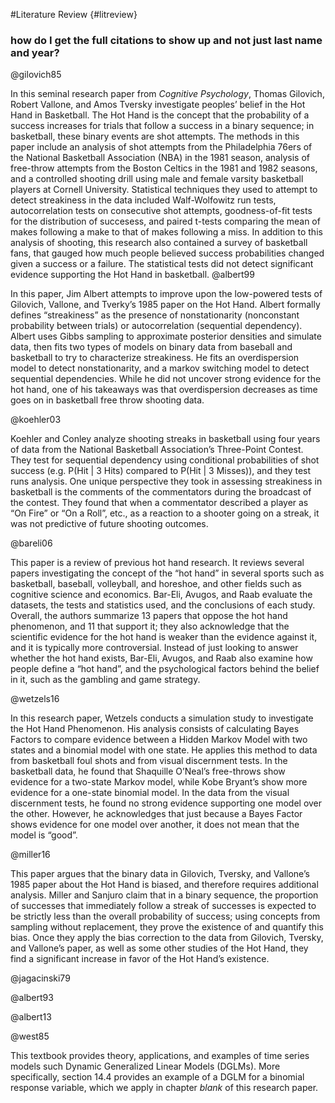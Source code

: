 #Literature Review {#litreview}

### how do I get the full citations to show up and not just last name and year?

@gilovich85

In this seminal research paper from *Cognitive Psychology*, Thomas Gilovich, Robert Vallone, and Amos Tversky investigate peoples' belief in the Hot Hand in Basketball. The Hot Hand is the concept that the probability of a success increases for trials that follow a success in a binary sequence; in basketball, these binary events are shot attempts. The methods in this paper include an analysis of shot attempts from the Philadelphia 76ers of the National Basketball Association (NBA) in the 1981 season, analysis of free-throw attempts from the Boston Celtics in the 1981 and 1982 seasons, and a controlled shooting drill using male and female varsity basketball players at Cornell University. Statistical techniques they used to attempt to detect streakiness in the data included Walf-Wolfowitz run tests, autocorrelation tests on consecutive shot attempts, goodness-of-fit tests for the distribution of succesess, and paired t-tests comparing the mean of makes following a make to that of makes following a miss. In addition to this analysis of shooting, this research also contained a survey of basketball fans, that gauged how much people believed success probabilities changed given a success or a failure. The statistical tests did not detect significant evidence supporting the Hot Hand in basketball.
<!--
A. survey of basketball fans

  1. qualitative questions, opinions
  2. hypothetical preditions (FT% on #2 given #1 was a hit)
  3. streak detection
    a. asked to classify sequences as "chance", "streak", or "alternate"
    b. alternation probability = 0.5 was considered streaky by 62% of subjects
    c. people not only perceive random sequences as positively correlated, they also perceive negatively correlated sequences as random

B. FG analysis from NBA games

  1. autocorrelation between conditional probs P(H|M1), P(H), P(H|H1), etc.
  2. paired t-test between the diff conditional probs (like P(H|M1) and P(H|H1))
  3. Wald-Wolfowitz run test
  4. Stationarity:
    a. Chi-Sq test to look at if disjoint bins of shots followed expected distribution of "high", "med", and "low" performance.
  5. Hot and Cold Night variability
    a. look at flucutation between std erros of games and std error of season
    b. Lexis ratio (SE obs / SE expc) should be significantly > 1
    
C. FT analysis from NBA games

  1.	autocorrelation again

D.	controlled experiment with Cornell basketball player.

  1.	 process:

    a. For each player we determined a distance from which his or her shooting percentage was roughly 50%. At this distance we then drew two 15-ft arcs on the floor from which each player took all of his or her shots. The centers of the arcs were located 60 degrees out from the left and right sides of the basket. When shooting baskets, the players were required to move along the arc between shots so that consecutive shots were never taken from exactly the same spot. Each player was to take 100 shots, 50 from each arc.

  
    b. We tested players' ability to predict hits and misses by having them bet on the outcome of each upcoming shot. Before every shot, each player chose whether to bet high in which case he or she would win 5 cents for a hit and lose 4 cents for a miss; or bet low, in which case he or she would win 2 cents for a hit and lose 1 cent for a miss. The players were advised to bet high when they felt confident in their shooting ability, and to bet low when they did not. We also obtained betting data fro another player who observed the shooter.

  2. data analysis was the same tests as NBA FG
  3. reports prediction correlations with result, other predictions, and prev result, etc.

E. Conclusion

  1. there is no hot hand.
-->
@albert99

In this paper, Jim Albert attempts to improve upon the low-powered tests of Gilovich, Vallone, and Tverky's 1985 paper on the Hot Hand. Albert formally defines "streakiness" as the presence of nonstationarity (nonconstant probability between trials) or autocorrelation (sequential dependency). Albert uses Gibbs sampling to approximate posterior densities and simulate data, then fits two types of models on binary data from baseball and basketball to try to characterize streakiness. He fits an overdispersion model to detect nonstationarity, and a markov switching model to detect sequential dependencies. While he did not uncover strong evidence for the hot hand, one of his takeaways was that overdispersion decreases as time goes on in basketball free throw shooting data.

<!--
A. Introduction

  1. discussion of previous research.
    a. the 1985 Gilovich tests lacked statistical power
  2. streakiness is the presence of nonstationarity or autocorrelation in a binary sequence:
    a. nonstationarity (nonconstant prob between trials)
      i. can be modeled with overdispersion model
    b. autocorrelation (sequential dependency)

B. Simulating models and data

  1. Using "nearly" sufficient statistics to approximate posterior density of interest, condidional on the statistic falline in a small interval about the observed value.
  2. simulate using regular gibbs algorithm

C. Fitting overdispersion model (on data where one suspects nonstationarity)

  1. Mike Schmidt batting data
    a. 14 baseball seasons, split each into 13 2-week sets, count num HR per set
    b. observed that var(y) > mean(y)
    c. fit overdispersion mixture model on poisson y.

D. Another example (from a baseballer with a reputation of streakiness)

  1. Javy Lopez 1998 hitting data
    a. num hits and num at-bats for each of 132 games of the season
  2. how do we measure streakiness/non-homogeneity?
    a. sufficient stats included:
      i. T1 = difference between max and min moving average (10-game bins)
      ii. T2 = sum of the abs difference of moving avgs and season avg
      iii. T3 = number of "runs" (consecutive 1s and 0s) in sequence
      iv. T4 = length of the longest run in seq
      v. T5 = number of runs exceeding a specified length
      vi. T6 = $log[(n_{00}n_{11})/(n_{01}n_{10})]$
        $n_{ij}$ = ijth index of matrix classifying game i and j as hot or cold. (j=i+1)
        
        T6 > 0 if strong autocorrelation

      vii. using logistic function where p = hit% and xk = batting avg for last k games; logit(p) = B0 + B1*xk
      T7(k) = B1 > 0
      
      viii. T8 = sd(p1, ..., pN) (given N bins of batting data)
  3. Markov switching model
    a. two hitting states $p_{hot}$ and $p_{cold}$
    b. compared to "coin toss" model with constant prbability
    c. simulating results of games showed that there is not evidence for hot hand

E. Free throw shooting

  1. data
    a. College bball player shot 100 shots for 20 days. 20 x 100 matrix
  2. model
    a. dispersion instead of Markov switching
  3. analysis:
    a. group 100 shots for each day into 20 bins of 5. (i <= 20, j <= 20)
    b. record proportions $hat{y_{1}}...hat{y_20}$
  4. results
    a. dispersion decreases as days go on. (practice makes perfect)

-->
@koehler03

Koehler and Conley analyze shooting streaks in basketball using four years of data from the National Basketball Association's Three-Point Contest. They test for sequential dependency using conditional probabilities of shot success (e.g. P(Hit | 3 Hits) compared to P(Hit | 3 Misses)), and they test runs analysis. One unique perspective they took in assessing streakiness in basketball is the comments of the commentators during the broadcast of the contest. They found that when a commentator described a player as "On Fire" or "On a Roll", etc., as a reaction to a shooter going on a streak, it was not predictive of future shooting outcomes.

<!--
A. prior research

B. procedure

  1. analyze NBA 3-pt contest footage (4 years, 23 shooters (some rpt contestants), 56 total rounds)
  2. search for seq dependency within shooters across all shots, and per set of 25 shots

C. results

  1. no evidence of hotness or seq dependencies
  2. runs analysis from each shooter
  3. conditional probability analysis
  4. analysis of how they shot when announcers said a player was getting hot
    a. the 3 before the announcer jinx were high but not the one immediately after.
    
D. discussion

  1. recent streaks of success are not predictive of future performance; use base rate 
  2. irrational hot hand belief may lead to exploiting market inefficiencies
  3. future research might focus more on implications of the false belief in the hot hand rather than on pinpointing where hotness exists

-->

@bareli06

This paper is a review of previous hot hand research. It reviews several papers investigating the concept of the "hot hand" in several sports such as basketball, baseball, volleyball, and horeshoe, and other fields such as cognitive science and economics. Bar-Eli, Avugos, and Raab evaluate the datasets, the tests and statistics used, and the conclusions of each study. Overall, the authors summarize 13 papers that oppose the hot hand phenomenon, and 11 that support it; they also acknowledge that the scientific evidence for the hot hand is weaker than the evidence against it, and it is typically more controversial. Instead of just looking to answer whether the hot hand exists, Bar-Eli, Avugos, and Raab also examine how people define a "hot hand", and the psychological factors behind the belief in it, such as the gambling and game strategy.

<!--
<!--
A.	Introduction

  1. a review of 20 years of hot hand research.
  2. in short: 11 support, 13 not support
    a. but the supportive ones are typically weaker/have questionable data or unrealistic model
  3. so far, the scientific support for the hot hand is controversial and fairly limited
  4. but the belief in it is important.

B. Preliminary Hot hand research

  1. assumption that prob of success is affected by physical or psychological state.
  2. the scientific norm of randomness may present it as a fallacy but it's useful because it affects real life decisions
  3. after gilovich 1985 paper, more applications appeared
    a. other sports: baseball, volleyball, golf, tennis, bowling, darts, horseshoes
    b. non sports: economics, cognitive science, law, religion

C. The Origin of the belief

  1. memory bias: streaks are more memorable and thus wrongly regarded as nonrandom
  2. general misconception: people often disregard sample size. people expect more alternations than what is normal.
    a. law of small numbers (fallicious belief that law of large numbers applies to small samples)
  3. gambler's fallacy (states that a streak of events is likely to end)
    a. basically the opposite of the hot hand fallacy
    b. but both can be explained by "representativeness" and sequence recency.
    c. they're interpreted inversely because slot machines are seen as unintentional while shooting a basketball is seen as intentional.
    
D. The validity of the Belief

  1. studies that provide evidence against some investigate the link between belief and behavior instead of just a simple "is it real?"
  2. evidence for
    a. Larkey et al 1989: 
      i. they used shorter chunks within a game (seq of 20 baskets) because extracting individual sequences from an actual game is too complicated
      ii. found out that Vinnie Johnson was indeed streaky
      iii. but they only used 7 makes within a string of 20 in one game.
      iv.	and turns out that the stats were incorrectly recorded and the 7 in a  row never even happened! 
    b. Waldrop 1995
      i. interesting insight about the Simpson's paradox and how shooting better after a make may be seen in aggregated data but not individually.
    c. Gilden and Wilson (1995)
      i. asked random ppl to do darts and putts, but with little compensation
      ii. therefore streakiness could be lack of motivation
      iii. also sample size was huge, which means lower p-vals in general
    d. Clark 2003
      i. PGA stuff. Any clustering of scores thought to be explained by hotness was actually explained by course difficulty
    e. Klaasen and Magnus 2001
      i. very very very tiny momentum effect in tennis
    f. Frame et al 2003
      i. basketball, baseball, tennis results are dep. on strategy of opposition
      ii. there was modest evidence in horsehoe tossing tho!!!
    g. Dorsey-Palmateer and Smith 2004
      i. results bowling games exhibited some hotness (maybe just because next opponent was sitting and waiting)
      ii. results of indiv rolls within games did not exhibit this.
      
E. Hot Hand Test Statistics

  1. Gilovich 1985 (used simplification of binomial model; has questionable power.)
    a. prob of hit conditioned on results of previous shot(s)
    b. first-order correlation coef
    c. Wald-Wolfowitz runs analysis test
    d. grouping blocks of 4 shots
  2. Wardrop (1999) simulated streaky data to see how binom tests detected it
    a. it wasn't good; they didn't detect unless the change was extreme, partially because of small sample sizes too
  3. Miyoshi (2000) suggested 4 variables that affected power of model:
    a. frequency of hot periods
    b. number of shots in all hot periods for a season
    c. number of shots in each hot period
    d. magnitude of probability increase during a hot period
      i. with these parameters set realistically, Gilovich's power would have only been 0.12
  4. so no matter how you slice it, it's difficult to model basketball events
    a. the alternative hypothesis is not that streakines exists, but that it exists for everybody in the same way. this is unreasonable.
    b. an effective and powerful test for one person may not work for another
    c. 1 person may exhibit non stationarity while another exhibits autocorrelation.
    
F. Implications of hot hand belief

  1. sports gambling
    a. the market believes it
    b. teams on winning streaks marginally underperform & vice versa
  2. game strategy
    a. hot players are more likely to force bad shots
    b. hotness should be taken as a piece of information including base rate, def strategy, player strengths, other stuff; it should not replace your game plan tho.

G.	Discussion

  1. Task segregation
    a. baseball & basketball are the most popular experiments, but repetitive solo events like darts & golf make more sense; horseshoes & bowling had strongest evidence
    b. quality of data was often poor
    c. the supportive studies used professional
    d. IF hotness exists, then it depends on much more than has been controlled for in prev studies
      i. participant expertise, task difficulty, atmosphere, motivation, etc.

  2. hot hand definitions
    a. most common test is the runs test that Gilovich used
    b. Hales (1999) defined it in the following terms (none of which were found in sports data)
      i. success breeds success
      ii. streaks are statistically unlikely
      iii. num. of consecutive successes must exceed those predicted by chance
    c. Hales argued that "being hot does not have to do with the fecundity, duration, or even frequency of streaks. It has to do with their existence" (p. 86). 
    d. When one believes he has a hot hand, he may well be usually right.
    e. some say "a player has a hot hand when he is playing better than average"
  3. the cold hand 
    a. hot hand is based on notion that success motivates ppl and raises confidence
    b. Berry and Wood (2004) found that icing the kicker in NFL is effective strategy
  4. Evaluation procedure
    a. eval. of indiv. studies is essential 4 future research (wide range of outcomes)
    b. but also consider big picture
    c. good idea to combine and reanalyze data from separate studies that used same sport and got diff conclusions.

H. Concluding Remarks

  1. this paper looked at studies that collected real data and simmed data
  2. question remains unanswered
  3. Gilovich somewhat strongly showed evidence against seq dep. but the nonstate test wasn't powerful enough according to simulation studies.
  4. stepping further than the "is there a hot hand?" question
    a. investigating the norms used by people to justify belief in it
    b. look at situational factors that enable us to judge the value of the belief (strategic advantage vs detrimental fallacy)
    c. investigate how important it is to real decisions (gambling, coaching, etc.)
    d. if hot hand doesn't exist, then training and preparation and sports psych methods should reflect this (but they don't, of course)
-->
@wetzels16

In this research paper, Wetzels conducts a simulation study to investigate the Hot Hand Phenomenon. His analysis consists of calculating Bayes Factors to compare evidence between a Hidden Markov Model with two states and a binomial model with one state. He applies this method to data from basketball foul shots and from visual discernment tests. In the basketball data, he found that Shaquille O'Neal's free-throws show evidence for a two-state Markov model, while Kobe Bryant's show more evidence for a one-state binomial model. In the data from the visual discernment tests, he found no strong evidence supporting one model over the other. However, he acknowledges that just because a Bayes Factor shows evidence for one model over another, it does not mean that the model is "good".
<!--
A. Introduction 

  1. (past studies and stuff you've already read)
  2. Albert (1993) and Markov logic
    a. difference: albert used constant ?? = p(switch) = 0.1, but makes ?? a free param
    b. diff: albert may switch states btwn games, wetzels may switch @ arbitrary
    c. similarity: first order markov chain (pi only depends on pi-1)

B. A two-state Bernoulli hidden markov model

  1. consider first order hidden markov model (HMM)
    a. binary state (S) at each timeunit (t). St = 1 ??? hot; St = 0 ??? cold
    b. if switching prob < 0.5 ??? "sticky" states (exhibits streakiness)	(free param!)
      iii.	the data Yt comes from Bern dist with different hot and cold probs
      
C. simulation study to assess performance of Bayesian test

  1. evidence of HMM in favor of CPM will be assed by bayes factor
    a. BF = ratio of marginal likeyhoods = p(Y(T) = y(T) | HMM) / p(Y(T) = y(T) | CPM)

D. application: free throw shooting of Shaq n Kobe

  1. Kobe's are closer to CPM according to Bayes Factor test
  2. Shaq's are closer to HMM according to Bayes Factors

E. application: perceptual identification test from test of visual discernment test

  1. BF: 42% showed evidence for HMM; 22% for CPM (rest weren't strong either way)
  2. WW-runs test: 47% were streaky (rest EITHER not strong or strong for CPM)
    a. much overlap in the accept/reject regions of both tests. 

F. Conclusion and ramifications

  1. restrictions on BF test:
    a.	p(switch) = alpha < 0.5 to ensure stickiness
  2.	comments on BF test
    a.	HMM was not good at simulating data.concludes that "streakiness" hurts CPM more than it helps HMM. 
    b.	BFs are a measure of relative support, so one model being bad does not mean  the other one is good, even though it may look that way by BF
  3.	future improvements
    a.	subject-specific priors can create a more power, instead of indep unif dists.
    b.	continuous variables instead of binary variables?
    c.	allowing switching prob to depend on the state may improve HMM
    d.	hierarchichal structure that accounts for season effects and indiv effects
			-->
			
@miller16

This paper argues that the binary data in Gilovich, Tversky, and Vallone's 1985 paper about the Hot Hand is biased, and therefore requires additional analysis. Miller and Sanjuro claim that in a binary sequence, the proportion of successes that immediately follow a streak of successes is expected to be strictly less than the overall probability of success; using concepts from sampling without replacement, they prove the existence of and quantify this bias. Once they apply the bias correction to the data from Gilovich, Tversky, and Vallone's paper, as well as some other studies of the Hot Hand, they find a significant increase in favor of the Hot Hand's existence.

<!--
A.	Intro

  1.	Inherent subtle but substantial selection bias when measuring conditional dependence of current outcomes on past outcomes in sequential data.
  2.	We prove that for any finite sequence of binary data, in which each outcome of "success" or "failure" is determined by an i.i.d. random variable, the proportion of 1s among the outcomes that immediately follow a streak of consecutive 1s is expected to be strictly less than the underlying (conditional) probability of success.
  3.	P(H) > P(H | H) > P(H | H, H) > P(H | H, H, ... Hk) > ...
  4.	bias decreases as sequence (experimental trials, num coinflips) gets longer; bias increases as streak (condition, num heads) size increased
  5.	example table with n=3, k=1
    a.	for HHH and HHT, there are two flips after the streak prereq
    b.	for THT, HTT, HTH, THH, there is one flip after the streak
    c.	for TTH, TTT, there are zero
    d.	each seq has an equal prob of happening, but in group a. you record 2 events, b. is 1, and c. is 0. Therefore, the group a. flips are individually weighted the least.
    e.	This means that individual flips among a small group of heads inherently get a lower weight. -> heads get a lower prob.
  6.	how to unbias
    a.	flip indefinitely until you get m trials that follow a streak, instead of flipping exactly n times (negbinom sampling)
    b.	eliminate overlap by dividing your n trials into bins (that may or may not break up some streaks) (explanation was confusing)
  7.	the bias implies that streaks within finite sequences are expected to end more often than continue (relative to the underlying probability)
    a.	which can lead both the gambler to think that an i.i.d process has a tendency towards reversal,
    b.	and the hot hand researcher to think that a process is i.i.d. when it actually has a tendency towards momentum.
  8.	you should write a function to simulate this using binomial trials!

B.	Bias (theoretical results)

  1.	proof
    a.	show that: if X is binary seq of iid randvars s/t p = p(x_i = 1) = p(x_i = 1| k-length streak), then this procedure yields a biased estimate of the conditional probability
      i.	the probability of seeing a streak is < p, ==> E[p(x=1|streak)] < p
  2.	relationship to know results (like SWOR)
    a.	any binary seq of n trials will have n1 successes and n0 := n-n1 failures
    b.	prior odds of success = n1/n0
    c.	for trials following streak of k 1s ( denoted in paper as I_1k(x) ), odds dec.
    d.	prior odds have 2 updating factors & they both cause drop in odds when t < n
      i.	first factor: (n1-k)/n1 < 1
      ii.	reflects constraint of the finite number of available trials to select from
      iii.	info gained upon learning k of the n1 successes are no longer available, which leads to a SWOR effect on the prior odds
      iv.	bias increases as k (streak length) increases
      v.	second factor: too complicated to type out. some ratio of expectations.
      vi.	reflects constraint of arrangement of successes in the seq
      vii.	info gained upon learning that k 1s are consec. and precede t.
      viii.	if k-streak occurs, x(t+1) WILL be in I_1k, and x(t+2),...,x(t+k) MIGHT be. else, x(t+1), ..., x(t+k) CANNNOT be in I_1k.
    e.	SWOR formula
    f.	bias is determined not by size of n1, but by number of (overlapping) instances of k consecutive 1s in the first n???1 trials, which depends on both n1 and their arr.
    g.	overlapping words paradox?
  3.	Quantifying the Bias
    a.	enumerating all possible seqs for given n and n1 is computationally expensive
    b.	cool magnitude of bias plots
    c.	visualizing P1k - P0k

C.	Hot Hand Application

  1.	debiasing GVT data/tests
    a.	t-test
      i.	shift the estimated difference Dk := p1k - p0k
      ii.	"the bias adjustment is made by subtracting the expected difference (a player's overall percentage) from each player's observed difference.
      iii.	"results in 19 of the 25 players exhibiting hot hand shooting" p<0.01
    b.	permutations test
      i.	permutation test is invulnerable to the bias
      ii.	under the null of constant prob, each perm. of 1s and 0s is eq. likely
      iii.	process:
        .	record n1 hits and n0 misses
        .	calculate Dk for each possible arrangement of the sequence
        .	the distribution of Dks should be left skewed
        .	use dist to find how "significant"ly off obs Dk is.
        .	agreeable with t-test thing
  2.	debiasing other studies
    a.	these studies are:
      i.	Jagacinski et al. (1979) (read this!!!)
      ii.	Koehler and Conley (2003), (the three-point shootout one)
      iii.	Avugos et al. (2013a) (no raw data provided ???) 
      iv.	and Miller and Sanjurjo (2014). (read this too)
    b.	2003:
      i.	only median 49 shots per player. severly underpowered.
      ii.	when debiasing, there is a significant improvement.
    c.	1979 & 2014:
      i.	few players, but many shots per players
      ii.	debiasing agrees and players exhibit streakiness
  3.	belief in the hot hand
      a.	GVT: players believe in hot hand, hot hand does not exist
      b.	this: of course people can still overreact to a few consecutive makes, but it is not completely a fallacy
      c.	"an understanding of the extent to which decision makers' beliefs and behavior do not corecposnd to the actual degree of hot hand shooting may have important implications for decision making more generally.
      d.	hot hand is not a binary issue. it can exist, and belief can be too strong.
        i.	ask fans, players, and decision makers. ironically, after one make, ppl tend 2 predict miss more, cause theyre biased towards alternating seqs.
      e. prediction questions are more informative of HH belief than qualitative ones
      f.	GVT calculated avg correlation of .04 from prediction/betting game. However, even with an assumed knowledge of the change in shooting states, the expected correlation would be .07, assuming pc = 0.45 and ph = 0.55.
      g.	reanalysis of betting data, using pooled data instead of indiv.
        i.	avg correlation bumps up to 0.07, and p<0.001
        ii.	weakness in GVT prediction exercise: under the null, the predictions should be more accurate than chance following streaks, but under the alt, if the players are correctly perceiving when hot state activates, then there won't be much of a difference in their accuracy between hot and cold states. hmmmm interesting logic.
      h.	2014 paper found that semi-pro players' rankings of teammates respective increases in FG% following 3-streaks are highly correlated with actual increase in performance (-0.60)
      i.	players may be able to perceive hot hand in real time, which would require seeing more factors than binary streaks. (technique, body lang, etc.) "this suggest the possibility of conducting experiements in which experienced players (or coaches) are incenivixed to predict the shot outcomes of players that they are familiar with, but only predict when they feel sufficiently confident about their ability to do so accurately"

  D.	Gambler Application


    1.	gamblers mistakenly apply large sample properties to small samples (they expect things to even out)
    2.	humans typically remember things in (relatively) small sample sizes, so sample size neglect occurs naturally (we overfit to what most recently happened) even for experienced decision makers.
    3.	there is scientific reasoning to gamb fall bias tho:
      a.	when n > 4, 1110 is mathematically more likely to occur than 1111, which may explain why people believe that probability of 0 is greater than 0.5 after three 1s in a row.

  E.	Conclusion


    1.	gambler sees reversal in an iid process, 
    2.	while researchers see iid in a momentous process

-->


@jagacinski79

<!--
A.	Abstract

  1.	college ballers predicting their own shots outcome either before release, right after release, or halfway to the basket, were no better at predicting than passive observers.
  2.	some evidence found for seq. dep., but not to the degree one found in bball lore

B.	Intro

  1.	1977 paper found bball players cannot predict immediate performance outcomes better than an observer.
  2.	but they can better predict their own outcomes during the execution of their action.
    a.	internal, non-visual cues from their own receptive feedback
  3.	signal detection analysis (sensitivity = true positive rate)
    a.	two motivations: player sensitivity and existence of seq. dep.

C.	the experiment:

  1.	subjects: 3 pairs of U of Ill. grad students who played mens college ball as undergrads
  2.	apparatus:
    a.	portable wooden panel with sensors that shut off lights when a basketball passed thru.
    b.	placed at midpoint of shot location, in a regular bball gym
  3.	procedure:
    a.	10 sessions, approx 1.5 hr each, one  pair per session.
    b.	subjects alternate roles of shooter and observer for 6 blocks of 60 trials.
    c.	session 1 is for practice, while 2-10 were experimental
    d.	in prax, there was lights on, lights off on midpt, and lights off on release. to familiarize subjects with conditions, and find distance with 55% success rate
    e.	both subjects would predict outcome on 6-point scale.
    f.	both subjects had headphones with white noise playing
    g.	shots were taken every 10ish seconds.
    h.	incentive of 5 cents per successful shot, and -10 for each late prediction
    i.	540*3 = 1620 shots per person?
  4.	results
    a.	signal detection analysis
      i.	the measure of sensitivity (A_g) was area under ROC curve
      ii.	average sensitivities were 0.5ish (approx chance) for pre-release pred.
      iii.	but good for at release or post release
      iv.	shooters were not more sensitive than observers
    b.	seq dep analysis
      i.	4 subjects had a significant p-value for alt hyp: p(H|H) > p(H|M)
      ii.	in general, subjects as shoots & obs were optimistic in that p(Hpred|H) > p(Hpred|M)
  5.	discussion
    a.	equivalent sensitivity in shot prediction from shooters and observers suggests that shooters can't use internal cues to predict shot EVEN WHEN THE LIGHTS WERE OFF AFTER RELEASE!!!
    b.	only subjects 5 & 6 were slightly above chance in predictions as shooters when lights stayed on
    c.	OFF 1st < OFF 2nd < OFF 3rd
    d.	weak positive recency (streakiness, for makes or misses)  WAS FOUND!!!! occurred mostly in OFF trial.
    e.	optimism thing occurred mostly in the ON trial, even though it would have been more justified in the OFF trial. suggests that shooters' beliefs in hotness may depend on other factors such as bball lore rather than visual feedback.
    f.	possible that the lore is a result of lack of awareness of statistical fluctuations within a game, players usually take a small number of shots, so it would take very large changes in hot hit prob to be measurable in-game. this controlled data does not suggest these large changes exist.
-->

@albert93

<!--
A.	intro

  1.	Albright used 2 models on 501 players: 
    a.	"null" binom model with test stats related to streaks
    b.	logis regress using predictors abt "recent success" aka history, & situation
    c.	concluded that few players were signif streaky; not enough to reject null tho
    d.	streakiness effects are small in magnitude if they exist (overstated by media)
    e.	concerns about power (signal detection)
  2.	simple technique: look for peaks and valleys in moving avg plot

B.	Situational Variables

  1.	control for factors such as Home/Away, pitcher handedness, runners on bases, etc.
  2.	forward selection to determine significant ones for each player!
  3.	predictor measuring recent success (hits in last 20 AB) the effect was negative! :O

C.	does hit prob change across season?

  1.	pitcher ERA seemed to be the only generally signif predictor. try diff approach.
  2.	if we ignore all situational & historical vars, then we get binom trial
  3.	moving average using d-length bins, also lag-d autocorr of moving avgs (d=4)

D.	one model for streakiness

  1.	Markov sqitching again!
  2.	latent variables Z1.ZT. Zi = 1(hot during game i)
  3.	symmetric transition matrix with rows ((0.9, 0.1),(0.1,0.9)) (pswitch = 0.1)
  4.	after they run on real data, they sim binom data to observe false negative possibility
  5.	"random data can display similar patterns"

E.	conclusion

  1.	difficult to distinguish batters from coin tosses ???
  2.	doesn't mean streakiness doesn't exist, just that it's subtle.
  3.	model could improve by having more than two states

-->


@albert13

<!--
A.	Intro

  1.	sneaky patterns in baseball
    a.	many ways of measuring success (hits, strikeouts, HR)	
    b.	many ways of measuring streakiness, (runs, variation of movavgs, BF) & they all may vary in how well they can detect deviation from a binomial model
    c.	under null mod, some players will appear streaky by chance (multiplicity). so look at streakiness dist. btwn all players to see if there is really streakiness
  2.	overview of the paper (Albert, 2008)
    a.	binary outcomes grouped into bins. and testing for diff in probs across bins.
    b.	measure lack of randomness (clumpiness) by sum2 of spacings, then perm test
    c.	natural model for spacings assumes iid geom dists with diff probs.
    d.	streaky mod assumes probs are diff and dist according to beta dist.

B.	Binary seq and "spacings"

  1.	intro
    a.	consider binary data for a player. spacings {y}1n = num(0)s btwn conseq 1s 101000001100 ??? y={0,1,5,0,2}
  2.	classical perm test
    a.	to quantify the amount of non-random streakiness in data
    b.	clump stats u can use: runs, bins, lag-1 autocorr, fxn of spacings f(y) like (SSq(y), Entropy(y), sum of 3 largest spacings, etc.
    c.	here they use SSqs. S = SUM(yi2)
    d.	given n1 successes, there are (n choose n1) arrangements
    e.	for each combination simulated:
      i.	randomly permute 0s and 1s and compute clumpiness stat S
      ii.	repeat m times (they used m=1000) to get approx null distribution of S
      iii.	then calculate p-value of Sobs	 
  3.	Bayesian "test" (BF)
    a.	BFstreak = p(y|Mstreak)/p(y|Mconst) = amount of support for Mstreak over Mconst

C.	Actually doing a Bayesian test

  1.	Consistent and streaky models
    a.	since yI represents discrete waiting time (in units of "outs") we use geom 
      i.	f(y1|pi) = pi(1-pi)^(yi) where y is any natural number
    b.	consistent model
      i.	if not streaky then all pi are equal
      ii.	unknown constant hitting prob p has the prior g(p) = 1/(p(1-p))
    c.	streaky model
      i.	pi vary
      ii.	pi ~ Beta(K\eta, K(1-\eta) for all i (K=precision, \eta=mean)
      iii.	as K ??? \inf, Mk ??? Mconst
  2.	BF
    a.	yeah just showing calculus methods and stuff
  3.	Specifying K (difficult to assess)
    a.	calculate BF's for varying K's
      i.	K inc ??? BF inc
    b.	you could also do a true subjective prior
      i.	make guess at std dev of pi's, then calc K using empirical mean \eta.
      ii.	n=100, \eta = approx 0.3, prior sd = 0.1 ??? prior K = 3

D.	Patterns of Streakiness in Hits

  1.	streakiness in 2011 data
    a.	more at-bats ??? lower BF ??? more evidence towards null
    b.	p-vals and BF's generally agree with each other.
  2.	alternative BF method (by Albert (2008))
    a.	group data into bins (nb=10) and see if probs change much across bins
    b.	used same beta dist for p of each bin. results were similar ????
  3.	comparing to chance
    a.	calced BFs on 200 simulations of 2011 season with all batters using null model
    b.	expect ??-error rate of 19ish% under null model.this is LARGER than theobserved proportion of streaky hitters (16%).???
    c.	"predictive p-value" = prob that simmed ??-errors exceed observed positives

E.	changing definition of success: strikeouts instead of hits

  1.	patterns in 2011 season
    a.	hitting is not indicative of skill, while striking out indicates a lack of skill
    b.	expect ??-error rate of 17ish% under null model.this is SMALLER than the observed proportion of streaky hitters (19.5%).????
  2.	looking deeper into strikeout data
    a.	observing indiv players. instead of just fraction of streaky players in a season.
    b.	only two players were streaky for > 2 seasons.only 12 for 2 consec seasons

F.	conclusion

  1.	a new way of presenting streakiness.spacings
  2.	looked at moving percentages, not correlations
  3.	BF quantifies evidence for null or alt.freq test only quantifies evidence 
-->

<!--
@west97
-->

@west85

This textbook provides theory, applications, and examples of time series models such Dynamic Generalized Linear Models (DGLMs). More specifically, section 14.4 provides an example of a DGLM for a binomial response variable, which we apply in chapter *blank* of this research paper.

<!--
@west10
-->